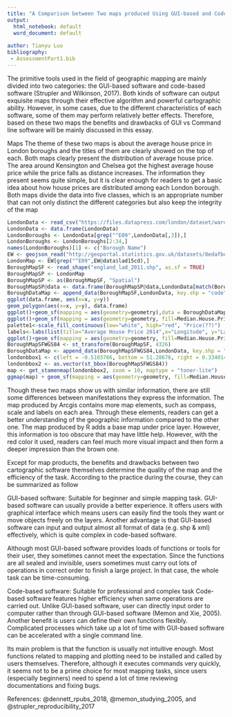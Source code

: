 ```yaml
---
title: "A Comparison between Two maps produced Using GUI-based and Code-based Software"
output:
  html_notebook: default
  word_document: default
  
author: Tianyu Luo
bibliography: 
 - AssessmentPart1.bib
---
```

The primitive tools used in the field of geographic mapping are mainly divided into two categories: the GUI-based software and code-based software (Strupler and Wilkinson, 2017). Both kinds of software can output exquisite maps through their effective algorithm and powerful cartographic ability. However, in some cases, due to the different characteristics of each software, some of them may perform relatively better effects. Therefore, based on these two maps the benefits and drawbacks of GUI vs Command line software will be mainly discussed in this essay.

Maps
The theme of these two maps is about the average house price in London boroughs and the titles of them are clearly showed on the top of each. Both maps clearly present the distribution of average house price. The area around Kensington and Chelsea got the highest average house price while the price falls as distance increases. The information they present seems quite simple, but it is clear enough for readers to get a basic idea about how house prices are distributed among each London borough. Both maps divide the data into five classes, which is an appropriate number that can not only distinct the different categories but also keep the integrity of the map 

```r
LondonData <- read_csv("https://files.datapress.com/london/dataset/ward-profiles-and-atlas/2015-09-24T14:21:24/ward-profiles-excel-version.csv", na = "n/a")
LondonData <- data.frame(LondonData)
LondonBoroughs <- LondonData[grep("^E09",LondonData[,3]),]
LondonBoroughs <- LondonBoroughs[2:34,]
names(LondonBoroughs)[1] <- c("Borough Name")
EW <- geojson_read("http://geoportal.statistics.gov.uk/datasets/8edafbe3276d4b56aec60991cbddda50_2.geojson", what = "sp")
LondonMap <- EW[grep("^E09",EW@data$lad15cd),]
BoroughMapSF <- read_shape("england_lad_2011.shp", as.sf = TRUE)
BoroughMapSP <- LondonMap
BoroughMapSP <- as(BoroughMapSF, "Spatial")
BoroughMapSP@data <- data.frame(BoroughMapSP@data,LondonData[match(BoroughMapSP@data[,"code"],LondonData[,"New.code"]),])
BoroughDataMap <- append_data(BoroughMapSF,LondonData, key.shp = "code", key.data = "New.code", ignore.duplicates = TRUE)
ggplot(data.frame, aes(x=x, y=y))
geom_polygon(aes(x=x, y=y), data.frame)
ggplot()+geom_sf(mapping = aes(geometry=geometry),data = BoroughDataMap)+theme_minimal()
ggplot()+geom_sf(mapping = aes(geometry=geometry, fill=Median.House.Price...U.00A3.....2014),data = BoroughDataMap)+theme_minimal()
palette1<-scale_fill_continuous(low="white", high="red", "Price(??)")
labels<-labs(list(title="Average House Price 2014",x="Longitude", y="Latitude"))
ggplot()+geom_sf(mapping = aes(geometry=geometry, fill=Median.House.Price...U.00A3.....2014),data = BoroughDataMap)+theme_minimal()+palette1+labels
BoroughMapSFWGS84 <- st_transform(BoroughMapSF, 4326)
BoroughDataMap <- append_data(BoroughMapSFWGS84,LondonData, key.shp = "code", key.data = "New.code", ignore.duplicates = TRUE)
londonbbox1 <- c(left = -0.5103766, bottom = 51.28676, right = 0.3340146, top = 51.69187)
londonbbox2 <- as.vector(st_bbox(BoroughMapSFWGS84))
map <- get_stamenmap(londonbbox2, zoom = 10, maptype = "toner-lite")
ggmap(map) + geom_sf(mapping = aes(geometry=geometry, fill=Median.House.Price...U.00A3.....2014),data = BoroughDataMap, inherit.aes = FALSE,alpha=0.7)+theme_minimal()+palette1+labels
```

Though these two maps show us with similar information, there are still some differences between manifestations they express the information. The map produced by Arcgis contains more map elements, such as compass, scale and labels on each area. Through these elements, readers can get a better understanding of the geographic information compared to the other one. The map produced by R adds a base map under price layer. However, this information is too obscure that may have little help. However, with the red color it used, readers can feel much more visual impact and then form a deeper impression than the brown one.

Except for map products, the benefits and drawbacks between two cartographic software themselves determine the quality of the map and the efficiency of the task. According to the practice during the course, they can be summarized as follow

GUI-based software: Suitable for beginner and simple mapping task.
GUI-based software can usually provide a better experience. It offers users with graphical interface which means users can easily find the tools they want or move objects freely on the layers. Another advantage is that GUI-based software can input and output almost all format of data (e.g. shp & xml) effectively, which is quite complex in code-based software.

Although most GUI-based software provides loads of functions or tools for their user, they sometimes cannot meet the expectation. Since the functions are all sealed and invisible, users sometimes must carry out lots of operations in correct order to finish a large project. In that case, the whole task can be time-consuming.

Code-based software: Suitable for professional and complex task
Code-based software features higher efficiency when same operations are carried out. Unlike GUI-based software, user can directly input order to computer rather than through GUI-based software (Memon and Xie, 2005). Another benefit is users can define their own functions flexibly. Complicated processes which take up a lot of time with GUI-based software can be accelerated with a single command line.

Its main problem is that the function is usually not intuitive enough. Most functions related to mapping and plotting need to be installed and called by users themselves. Therefore, although it executes commands very quickly, it seems not to be a prime choice for most mapping tasks, since users (especially beginners) need to spend a lot of time reviewing documentations and fixing bugs. 



References:
@dennett_rpubs_2018, @memon_studying_2005, and @strupler_reproducibility_2017
